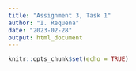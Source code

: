 ```yaml
---
title: "Assignment 3, Task 1"
author: "I. Requena"
date: "2023-02-28"
output: html_document
---
```


```r
knitr::opts_chunk$set(echo = TRUE)
```

